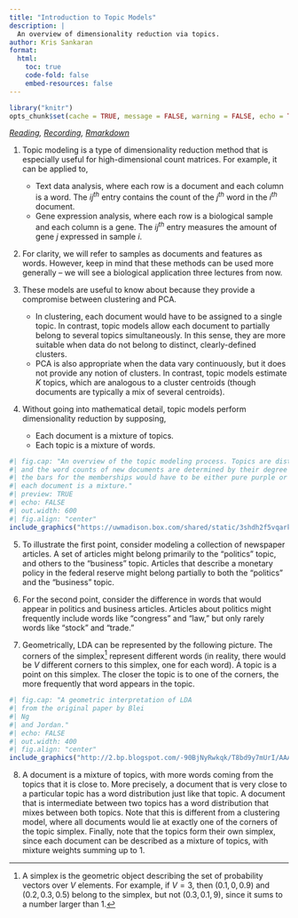 ```yaml
---
title: "Introduction to Topic Models"
description: |
  An overview of dimensionality reduction via topics.
author: Kris Sankaran
format:
  html:
    toc: true
    code-fold: false
    embed-resources: false
---
```



```r
library("knitr")
opts_chunk$set(cache = TRUE, message = FALSE, warning = FALSE, echo = TRUE)
```

_[Reading](https://www.tidytextmining.com/topicmodeling.html), [Recording](https://mediaspace.wisc.edu/media/Week%2011%20%5B1%5D%20Introduction%20to%20Topic%20Models/1_tqbn7u60), [Rmarkdown](https://github.com/krisrs1128/stat436_s24/blob/main/notes/2024-12-27-week11-1.Rmd)_

1. Topic modeling is a type of dimensionality reduction method that is
especially useful for high-dimensional count matrices. For example, it can be
applied to,
    * Text data analysis, where each row is a document and each column is a word.
    The $ij^{th}$ entry contains the count of the $j^{th}$ word in the $i^{th}$
    document.
    * Gene expression analysis, where each row is a biological sample and each
    column is a gene. The $ij^{th}$ entry measures the amount of gene $j$
    expressed in sample $i$.

2. For clarity, we will refer to samples as documents and features as words.
However, keep in mind that these methods can be used more generally -- we will
see a biological application three lectures from now.

3. These models are useful to know about because they provide a compromise
between clustering and PCA.
    * In clustering, each document would have to be assigned to a single topic.
    In contrast, topic models allow each document to partially belong to several
    topics simultaneously. In this sense, they are more suitable when data do
    not belong to distinct, clearly-defined clusters.
    * PCA is also appropriate when the data vary continuously, but it does not
    provide any notion of clusters. In contrast, topic models estimate $K$
    topics, which are analogous to a cluster centroids (though documents are
    typically a mix of several centroids).

4. Without going into mathematical detail, topic models perform dimensionality
reduction by supposing,
    * Each document is a mixture of topics.
    * Each topic is a mixture of words.
  
```r
#| fig.cap: "An overview of the topic modeling process. Topics are distributions over words
#| and the word counts of new documents are determined by their degree of membership over a set of underlying topics. In an ordinary clustering model
#| the bars for the memberships would have to be either pure purple or orange. Here
#| each document is a mixture."
#| preview: TRUE
#| echo: FALSE
#| out.width: 600
#| fig.align: "center"
include_graphics("https://uwmadison.box.com/shared/static/3shdh2f5vqarkwjucmmebigj2rwm4wyh.png")
```

5. To illustrate the first point, consider modeling a collection of newspaper
articles. A set of articles might belong primarily to the "politics" topic, and
others to the "business" topic. Articles that describe a monetary policy in the
federal reserve might belong partially to both the "politics" and the "business"
topic.

6. For the second point, consider the difference in words that would
appear in politics and business articles. Articles about politics might
frequently include words like "congress" and "law," but only rarely words
like "stock" and "trade."

7. Geometrically, LDA can be represented by the following picture. The corners
of the simplex^[A simplex is the geometric object describing the set of
probability vectors over $V$ elements. For example, if $V = 3$, then $\left(0.1,
0, 0.9\right)$ and $\left(0.2, 0.3, 0.5\right)$ belong to the simplex, but not
$\left(0.3, 0.1, 9\right)$, since it sums to a number larger than 1.] 
represent different words (in reality, there would be $V$ different corners to
this simplex, one for each word). A topic is a point on this simplex. The closer
the topic is to one of the corners, the more frequently that word appears in the
topic.

```r
#| fig.cap: "A geometric interpretation of LDA
#| from the original paper by Blei
#| Ng
#| and Jordan."
#| echo: FALSE
#| out.width: 400
#| fig.align: "center"
include_graphics("http://2.bp.blogspot.com/-90BjNyRwkqk/T8bd9y7mUrI/AAAAAAAAAPg/H0Jdi-9RQ8s/s1600/LDA-f3.png")
```

8. A document is a mixture of topics, with more words coming from the topics
that it is close to. More precisely, a document that is very close to a
particular topic has a word distribution just like that topic. A document that
is intermediate between two topics has a word distribution that mixes between
both topics. Note that this is different from a clustering model, where all
documents would lie at exactly one of the corners of the topic simplex. Finally,
note that the topics form their own simplex, since each document can be
described as a mixture of topics, with mixture weights summing up to 1.
